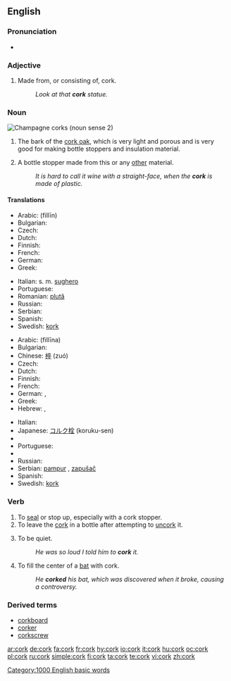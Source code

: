 {{wikipedia|Cork (material)}}
{{also|Cork}}
==English==

===Pronunciation===
* {{audio|en-us-cork.ogg|Audio (US)}}
*: {{rhymes|ɔː(r)k}}

===Adjective===
{{en-adj|-|-}}

# Made from, or consisting of, cork.
#: ''Look at that '''cork''' statue.''

===Noun===
[[Image:ChampagneCorksLarge.jpg|thumb|Champagne corks (noun sense 2)]]
{{en-noun}}

# {{uncountable}} The bark of the [[cork oak]], which is very light and porous and is very good for making bottle stoppers and insulation material.
# A bottle stopper made from this or any [[other]] material.
#: ''It is hard to call it wine with a straight-face, when the '''cork''' is made of plastic.''

====Translations====
{{trans-top|bark of the cork oak}}
* Arabic: {{Arab|[[فلين|فِلّين]]}} (fillīn) {{m}}
* Bulgarian: {{t|bg|корк|m}}
* Czech: {{t-|cs|korek|m}}
* Dutch: {{t|nl|kurk}}
* Finnish: {{t-|fi|korkki}}
* French: {{t+|fr|liège|m}}
* German: {{t|de|Kork|m}}
* Greek: {{t+|el|φελλός|m|sc=Grek|tr=fellós}}
{{trans-mid}}
* Italian: s. m. [[sughero]]
* Portuguese: {{t+|pt|cortiça|f}}
* Romanian: [[plută]]
* Russian: {{t|ru|пробка|tr=próbka|f}}
* Serbian: {{t-|sr|pluta|f}}
* Spanish: {{t|es|corcho|m}}
* Swedish: [[kork]] {{c}}
{{trans-bottom}}

{{trans-top|bottle stopper}}
* Arabic: {{Arab|[[فلينة|فِلّينة]]}} (fillīna) {{f}}
* Bulgarian: {{t|bg|корк|m}}
* Chinese: [[椊]] (zuó)
* Czech: {{t-|cs|zátka|f}}
* Dutch: {{t|nl|kurk}}
* Finnish: {{t-|fi|korkki}}
* French: {{t|fr|bouchon|m}}
* German: {{t|de|Stöpsel|m}}, {{t|de|Kork|m}}
* Greek: {{t+|el|φελλός|m|sc=Grek|tr=fellós}}
* Hebrew: {{he-translation|שעם|sha'am}}, {{he-translation|פקק|p'kak}}
{{trans-mid}}
* Italian: {{t-|it|turacciolo|m}}
* Japanese: [[コルク栓]] (koruku-sen)
* {{trreq|Korean}}
* Portuguese: {{t+|pt|rolha|f}}
* {{trreq|Romanian}}
* Russian: {{t|ru|пробка|tr=próbka|f}}
* Serbian: [[pampur]] {{m}}, [[zapušač]] {{m}}
* Spanish: {{t|es|corcho|m}}
* Swedish: [[kork]] {{c}}
{{trans-bottom}}

===Verb===
{{en-verb}}

# To [[seal]] or stop up, especially with a cork stopper.
# To leave the [[cork]] in a bottle after attempting to [[uncork]] it.
# {{context|slang}} To be quiet.
#: ''He was so loud I told him to '''cork''' it.''
# {{context|baseball}} To fill the center of a [[bat]] with cork.
#: ''He '''corked''' his bat, which was discovered when it broke, causing a controversy.''

===Derived terms===
* [[corkboard]]
* [[corker]]
* [[corkscrew]]

[[Category:1000 English basic words]]

[[ar:cork]]
[[de:cork]]
[[fa:cork]]
[[fr:cork]]
[[hy:cork]]
[[io:cork]]
[[it:cork]]
[[hu:cork]]
[[oc:cork]]
[[pl:cork]]
[[ru:cork]]
[[simple:cork]]
[[fi:cork]]
[[ta:cork]]
[[te:cork]]
[[vi:cork]]
[[zh:cork]]